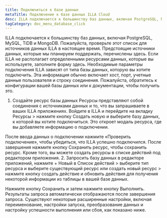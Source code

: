 ```yaml
---
title: Подключиться к базе данных
metaTitle: Подключение к базе данных ILLA Cloud
desc: ILLA подключается к большинству баз данных, включая PostgreSQL, MySQL, TiDB и MongoDB
tagCategory: doc_menu_database_click
---
```


ILLA подключается к большинству баз данных, включая PostgreSQL, MySQL, TiDB и MongoDB. Пожалуйста, проверьте этот список для источников данных ILLA в настоящее время. Предстоящие источники данных, которые мы планируем поддержать, перечислены здесь. Если ILLA не располагает определенными ресурсами данных, которые вы используете, заполните форму здесь.
Необходимые параметры подключения ILLA зависят от типа базы данных, которую вы хотите подключить. Эта информация обычно включает хост, порт, учетные данные пользователя и строку соединения. Пожалуйста, обратитесь к конфигурации вашей базы данных или к документации, чтобы получить это.

1.  Создайте ресурс базы данных
    Ресурсы представляют собой соединения с источниками данных и то, что вы запрашиваете в ваших ILLA приложениях. Войдите в ILLA и перейдите на вкладку Ресурсы > нажмите кнопку Создать новую и выберите базу данных, к которой вы хотите подключиться. Это откроет модаль ресурса, где вы добавляете информацию о подключении.

После ввода данных о подключении нажмите «Проверить подключение», чтобы убедиться, что ILLA успешно подключился. После завершения нажмите кнопку Сохранить ресурс, чтобы сохранить ресурс. 
Кроме того, вы можете создать ресурсы в списке действий под редактором приложения. 
2\. Запросить базу данных
в редакторе приложений, нажмите + Новый в Список действий > выберите тип ресурса и выберите существующий ресурс или создать новый ресурс > нажмите кнопку создать действие и обновить действия для получения некоторой информации из таблицы в вашей базе данных.

Нажмите кнопку Сохранить и затем нажмите кнопку Выполнить. Результаты запроса автоматически отображаются после завершения запроса. 
Существуют некоторые расширенные настройки, включая переименование, настройки запуска, преобразование данных и настройку успешности выполнения или сбоя, как показано ниже.
